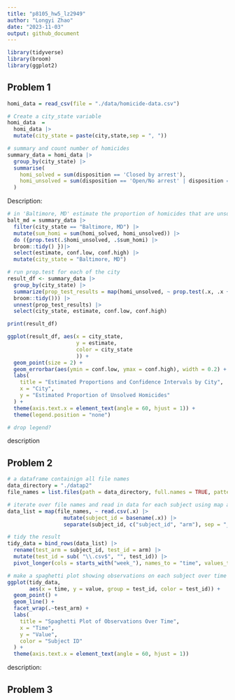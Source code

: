 ```yaml
---
title: "p8105_hw5_lz2949"
author: "Longyi Zhao"
date: "2023-11-03"
output: github_document
---
```


```r
library(tidyverse)
library(broom)
library(ggplot2)
```

## Problem 1
```r
homi_data = read_csv(file = "./data/homicide-data.csv")
```

```r
# Create a city_state variable
homi_data  = 
  homi_data |>
  mutate(city_state = paste(city,state,sep = ", "))

# summary and count number of homicides 
summary_data = homi_data |>
  group_by(city_state) |>
  summarise(
    homi_solved = sum(disposition == 'Closed by arrest'),
    homi_unsolved = sum(disposition == 'Open/No arrest' | disposition == 'Closed without arrest')
  )

```
Description: 

```r
# in 'Baltimore, MD' estimate the proportion of homicides that are unsolved. 
balt_md = summary_data |>
  filter(city_state == "Baltimore, MD") |>
  mutate(sum_homi = sum(homi_solved, homi_unsolved)) |>
  do ({prop.test(.$homi_unsolved, .$sum_homi) |>
  broom::tidy() })|>
  select(estimate, conf.low, conf.high) |>
  mutate(city_state = "Baltimore, MD") 
```

```r
# run prop.test for each of the city
result_df <- summary_data |>
  group_by(city_state) |>
  summarize(prop_test_results = map(homi_unsolved, ~ prop.test(.x, .x +homi_solved) |>
  broom::tidy())) |>
  unnest(prop_test_results) |>
  select(city_state, estimate, conf.low, conf.high) 

print(result_df)
```

```r
ggplot(result_df, aes(x = city_state, 
                      y = estimate, 
                      color = city_state
                      )) +
  geom_point(size = 2) +
  geom_errorbar(aes(ymin = conf.low, ymax = conf.high), width = 0.2) +
  labs(
    title = "Estimated Proportions and Confidence Intervals by City",
    x = "City",
    y = "Estimated Proportion of Unsolved Homicides"
  ) +
  theme(axis.text.x = element_text(angle = 60, hjust = 1)) +
  theme(legend.position = "none")

# drop legend?
```
description 

## Problem 2
```r
# a dataframe containign all file names
data_directory = "./datap2"
file_names = list.files(path = data_directory, full.names = TRUE, pattern = ".csv")

# iterate over file names and read in data for each subject using map and save rthe result
data_list = map(file_names, ~ read.csv(.x) |>
                  mutate(subject_id = basename(.x)) |>
                  separate(subject_id, c("subject_id", "arm"), sep = "_"))

# tidy the result
tidy_data = bind_rows(data_list) |>
  rename(test_arm = subject_id, test_id = arm) |>
  mutate(test_id = sub( "\\.csv$", "", test_id)) |>
  pivot_longer(cols = starts_with("week_"), names_to = "time", values_to = "value")

```

```r
# make a spaghetti plot showing observations on each subject over time
ggplot(tidy_data, 
       aes(x = time, y = value, group = test_id, color = test_id)) +
  geom_point() +
  geom_line() +
  facet_wrap(.~test_arm) +
  labs(
    title = "Spaghetti Plot of Observations Over Time",
    x = "Time",
    y = "Value",
    color = "Subject ID"
  ) +
  theme(axis.text.x = element_text(angle = 60, hjust = 1))
```
description: 

## Problem 3

